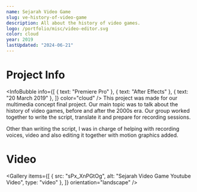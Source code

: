 ```yaml
---
name: Sejarah Video Game
slug: ve-history-of-video-game
description: All about the history of video games.
logo: /portfolio/misc/video-editor.svg
color: cloud
year: 2019
lastUpdated: "2024-06-21"
---
```


# Project Info
<InfoBubble
    info={[
        { text: "Premiere Pro" },
        { text: "After Effects" },
        { text: "20 March 2019" },
    ]}
    color="cloud"
/>
This project was made for our multimedia concept final project. Our main topic was to talk about the history of video games, before and after the 2000s era. Our group worked together to write the script, translate it and prepare for recording sessions.

Other than writing the script, I was in charge of helping with recording voices, video and also editing it together with motion graphics added.

# Video
<Gallery
    items={[
        {
            src: "sPx_XnPGtOg",
            alt: "Sejarah Video Game Youtube Video",
            type: "video"
        },
    ]}
    orientation="landscape"
/>